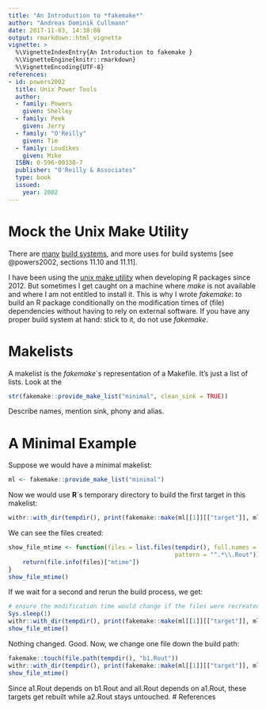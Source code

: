 ```yaml
---
title: "An Introduction to *fakemake*"
author: "Andreas Dominik Cullmann"
date: 2017-11-03, 14:38:08
output: rmarkdown::html_vignette
vignette: >
  %\VignetteIndexEntry{An Introduction to fakemake }
  %\VignetteEngine{knitr::rmarkdown}
  %\VignetteEncoding{UTF-8}
references:
- id: powers2002
  title: Unix Power Tools
  author:
  - family: Powers
    given: Shelley
  - family: Peek
    given: Jerry
  - family: "O'Reilly"
    given: Tim
  - family: Loudikes
    given: Mike
  ISBN: 0-596-00330-7
  publisher: "O'Reilly & Associates"
  type: book
  issued:
    year: 2002
---
```


# Mock the Unix Make Utility
There are 
[many](https://en.wikipedia.org/wiki/List_of_build_automation_software)
[build systems](https://en.wikipedia.org/wiki/Build_automation), 
and more uses for build systems [see @powers2002, sections 11.10 and 11.11].

I have been using the 
[unix make utility](https://en.wikipedia.org/wiki/Make_(software)) when 
developing R packages since 2012. But sometimes I get caught on a machine where 
*make* is not available and where I am not entitled to install it. 
This is why I wrote *fakemake*: to build an R package conditionally on the 
modification times of (file) dependencies without having to rely on external 
software. 
If you have any proper build system at hand: stick to it, do not use *fakemake*.

# Makelists
A makelist is the *fakemake*`s representation of a Makefile. 
It's just a list of lists. Look at the 
```r
str(fakemake::provide_make_list("minimal", clean_sink = TRUE))
```

Describe names, mention sink, phony and alias.


# A Minimal Example
Suppose we would have a minimal makelist:
```r
ml <- fakemake::provide_make_list("minimal")
```
Now we would use **R**`s temporary directory to build the first target in this 
makelist:

```r
withr::with_dir(tempdir(), print(fakemake::make(ml[[1]][["target"]], ml)))
```
We can see the files created:
```r
show_file_mtime <- function(files = list.files(tempdir(), full.names = TRUE, 
                                               pattern = "^.*\\.Rout")) {
    return(file.info(files)["mtime"])
}
show_file_mtime()
```
If we wait for a second and rerun the build process, we get:

```r
# ensure the modification time would change if the files were recreated
Sys.sleep(1)
withr::with_dir(tempdir(), print(fakemake::make(ml[[1]][["target"]], ml)))
show_file_mtime()
```
Nothing changed. Good.
Now, we change one file down the build path:

```r
fakemake::touch(file.path(tempdir(), "b1.Rout"))
withr::with_dir(tempdir(), print(fakemake::make(ml[[1]][["target"]], ml)))
show_file_mtime()
```

Since a1.Rout depends on b1.Rout and all.Rout depends on a1.Rout, these targets
get rebuilt while a2.Rout stays untouched.
# References
